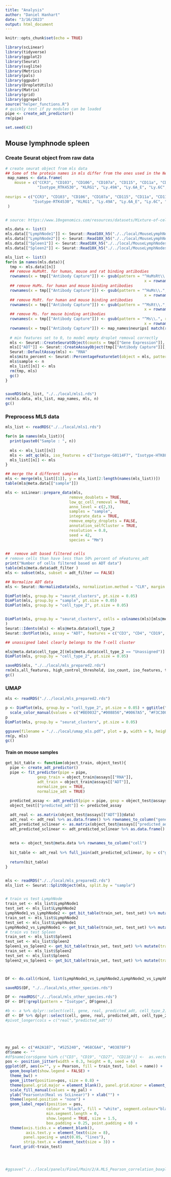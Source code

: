 ```yaml
---
title: "Analysis"
author: "Daniel Hanhart"
date: "3/16/2023"
output: html_document
---
```


```r
knitr::opts_chunk$set(echo = TRUE)

library(scLinear)
library(tidyverse)
library(ggplot2)
library(Seurat)
library(svglite)
library(Metrics)
library(pals)
library(ggpubr)
library(DropletUtils)
library(Matrix)
library(grid)
library(ggrepel)
source("helper_functions.R")
# quickly test if py modules can be loaded
pipe <- create_adt_predictor()
rm(pipe)

set.seed(42)
```

## Mouse lymphnode spleen

### Create Seurat object from raw data

```r
# create seurat object from mls data
## Some of the protein names in mls differ from the ones used in the NeurIPS data (CD8a -> CD8, PD-1 -> CD279). Create name mapping."
 map_names <- data.frame(
 	mouse = c("CCR3", "CD103", "CD106", "CD107a", "CD115", "CD11a", "CD11b", "CD11c", "CD120b", "CD127", "CD134", "CD137", "CD138", "CD150", "CD155", "CD160", "CD163", "CD169", "CD170", "CD172a", "CD182", "CD183", "CD185", "CD186", "CD19", "CD1d", "CD2", "CD20", "CD200", "CD200R", "CD205", "CD21_CD35", "CD22", "CD223", "CD226_10E5", "CD23", "CD24", "CD25", "CD27", "CD272", "CD274", "CD278", "CD279", "CD29", "CD3", "CD301b", "CD304", "CD31", "CD317", "CD357", "CD366", "CD371", "CD38", "CD4", "CD40", "CD41", "CD43", "CD44", "CD45", "CD45.2", "CD45R_B220", "CD45RB", "CD48", "CD49a", "CD49b", "CD49d", "CD49f", "CD5", "CD51", "CD54", "CD55", "CD61", "CD62L", "CD63", "CD69", "CD71", "CD73", "CD81", "CD86", "CD88", "CD8a", "CD8b", "CD9", "CD90.2", "CD93", "CD94", "CD98", "F4_80", "FceRIa", "FR4", "I.A_I.E", "IgD", "integrin.b7", "Isotype_G0114F7", "Isotype_HTK888", "Isotype_MOPC.173", "Isotype_MOPC.21", "Isotype_MPC.11", "Isotype_RTK2071", "Isotype_RTK2758", "Isotype_RTK4174",
 	          "Isotype_RTK4530", "KLRG1", "Ly.49A", "Ly.6A_E", "Ly.6C", "Ly.6G", "Ly108", "Ly49D", "Ly49H", "NK.1.1", "Siglec_H", "TCR.Bchain", "TCR.GD_UC7", "TCR.RD_GL3", "TCR.Va2", "TCR.Va8.3_KT50", "TCR.Vb5.1_5.2", "TCR.Vb8.1_8.2", "TER.119", "Tim.4", "VISTA"),
 	
neurips = c("CCR3", "CD103", "CD106", "CD107a", "CD115", "CD11a", "CD11b", "CD11c", "CD120b", "CD127", "CD134", "CD137", "CD138", "CD150", "CD155", "CD160", "CD163", "CD169", "CD170", "CD172a", "CD182", "CD183", "CD185", "CD186", "CD19", "CD1d", "CD2", "CD20", "CD200", "CD200R", "CD205", "CD21_CD35", "CD22", "CD223", "CD226", "CD23", "CD24", "CD25", "CD27", "CD272", "CD274", "CD278", "CD279", "CD29", "CD3", "CD301b", "CD304", "CD31", "CD317", "CD357", "CD366", "CD371", "CD38", "CD4", "CD40", "CD41", "CD43", "CD44", "CD45", "CD45.2", "CD45R", "CD45RB", "CD48", "CD49a", "CD49b", "CD49d", "CD49f", "CD5", "CD51", "CD54", "CD55", "CD61", "CD62L", "CD63", "CD69", "CD71", "CD73", "CD81", "CD86", "CD88", "CD8a", "CD8b", "CD9", "CD90", "CD93", "CD94", "CD98", "F4_80", "FceRIa", "FR4", "I.A_I.E", "IgD", "integrin.b7", "Isotype-G0114F7", "Isotype-HTK888", "Isotype-MOPC.173", "Isotype-MOPC.21", "Isotype-MPC.11", "Isotype-RTK2071", "Isotype-RTK2758", "Isotype-RTK4174",
            "Isotype-RTK4530", "KLRG1", "Ly.49A", "Ly.6A_E", "Ly.6C", "Ly.6G", "CD352", "Ly49D", "Ly49H", "CD161", "Siglec_H", "TCR.Bchain", "TCR.GD", "TCR.RD", "TCR.Va2", "TCR.Va8.3", "TCR.Vb5.1_5.2", "TCR.Vb8.1_8.2", "TER.119", "Tim.4", "VISTA")
 )


# source: https://www.10xgenomics.com/resources/datasets/Mixture-of-cells-from-mouse-lymph-nodes-and-spleen-stained-with-totalseqc-mouse-universal-cocktail

mls.data <- list()
mls.data[["LymphNode1"]] <- Seurat::Read10X_h5("./../local/MouseLymphNodes/4plex_mouse_LymphNode_Spleen_TotalSeqC_multiplex_LymphNode1_BC1_AB1_count_sample_filtered_feature_bc_matrix.h5")
mls.data[["LymphNode2"]] <- Seurat::Read10X_h5("./../local/MouseLymphNodes/4plex_mouse_LymphNode_Spleen_TotalSeqC_multiplex_LymphNode2_BC2_AB2_count_sample_filtered_feature_bc_matrix.h5")
mls.data[["Spleen1"]] <- Seurat::Read10X_h5("./../local/MouseLymphNodes/4plex_mouse_LymphNode_Spleen_TotalSeqC_multiplex_Spleen1_BC3_AB3_count_sample_filtered_feature_bc_matrix.h5")
mls.data[["Spleen2"]] <- Seurat::Read10X_h5("./../local/MouseLymphNodes/4plex_mouse_LymphNode_Spleen_TotalSeqC_multiplex_Spleen2_BC4_AB4_count_sample_filtered_feature_bc_matrix.h5")

mls_list <- list()
for(n in names(mls.data)){
  tmp <- mls.data[[n]]
  ## remove HuMsRt. for human, mouse and rat binding antibodies
  rownames(x = tmp[["Antibody Capture"]]) <- gsub(pattern = "^HuMsRt\\.", replacement = "",
                                                             x = rownames(x = tmp[["Antibody Capture"]]))
  ## remove HuMs. for human and mouse binding antibodies
  rownames(x = tmp[["Antibody Capture"]]) <- gsub(pattern = "^HuMs\\.", replacement = "",
                                                             x = rownames(x = tmp[["Antibody Capture"]]))
  ## remove MsRt. for human and mouse binding antibodies
  rownames(x = tmp[["Antibody Capture"]]) <- gsub(pattern = "^MsRt\\.", replacement = "",
                                                             x = rownames(x = tmp[["Antibody Capture"]]))
  ## remove Ms. for mouse binding antibodies
  rownames(x = tmp[["Antibody Capture"]]) <- gsub(pattern = "^Ms\\.", replacement = "",
                                                             x = rownames(x = tmp[["Antibody Capture"]]))
  rownames(x = tmp[["Antibody Capture"]]) <- map_names$neurips[ match(rownames(x = tmp[["Antibody Capture"]]), map_names$mouse)]
  
  # min features set to 0, to model empty droplet removal correctly
  mls <- Seurat::CreateSeuratObject(counts = tmp[["Gene Expression"]], min.cells = 10, min.features = 1)
  mls[["ADT"]] <- Seurat::CreateAssayObject(tmp[["Antibody Capture"]][, colnames(x = mls)])
  Seurat::DefaultAssay(mls) <- "RNA"
  mls$mito_percent <- Seurat::PercentageFeatureSet(object = mls, pattern = "^mt-")
  mls$sample <- n
  mls_list[[n]] <- mls
  rm(tmp, mls)
  gc()
}


saveRDS(mls_list, "./../local/mls1.rds")
rm(mls.data, mls_list, map_names, mls, n)
gc()

```

### Preprocess MLS data

```r
mls_list <- readRDS("./../local/mls1.rds")

for(n in names(mls_list)){
  print(paste0("Sample : ", n))
  
  mls <- mls_list[[n]]
  mls <- adt_qc(mls, iso_features = c("Isotype-G0114F7", "Isotype-HTK888", "Isotype-MOPC.173", "Isotype-MOPC.21", "Isotype-MPC.11", "Isotype-RTK2071", "Isotype-RTK2758", "Isotype-RTK4174", "Isotype-RTK4530"))
  mls_list[[n]] <- mls
}

## merge the 4 different samples
mls <- merge(mls_list[[1]], y = mls_list[2:length(names(mls_list))])
table(mls@meta.data[["sample"]])

mls <- scLinear::prepare_data(mls,
                            remove_doublets = TRUE,
                            low_qc_cell_removal = TRUE,
                            anno_level = c(2,3),
                            samples = "sample",
                            integrate_data = TRUE,
                            remove_empty_droplets = FALSE,
                            annotation_selfCluster = TRUE,
                            resolution = 0.8,
                            seed = 42,
                            species = "Mm")
  

##  remove adt based filtered cells 
# remove cells than have less than 50% percent of nFeatures_adt
print("Number of cells filtered based on ADT data")
table(mls@meta.data$adt_filter )
mls <- subset(mls, subset = adt_filter == FALSE)

## Normalize ADT data
mls <- Seurat::NormalizeData(mls, normalization.method = "CLR", margin = 2, assay = "ADT")

DimPlot(mls, group.by = "seurat_clusters", pt.size = 0.05)
DimPlot(mls, group.by = "sample", pt.size = 0.05)
DimPlot(mls, group.by = "cell_type_2", pt.size = 0.05)


DimPlot(mls, group.by = "seurat_clusters", cells = colnames(mls)[mls@meta.data$cell_type_2 == "Unassigned"]
)
Seurat::Idents(mls) <- mls@meta.data$cell_type_2
Seurat::DotPlot(mls, assay = "ADT", features = c("CD3", "CD4", "CD19", "CD11b"))

## unassigned label clearly belongs to the T-cell cluster

mls@meta.data$cell_type_2[(mls@meta.data$cell_type_2 == "Unassigned")] <- "T"
DimPlot(mls, group.by = "cell_type_2", pt.size = 0.05)

saveRDS(mls, "./../local/mls_prepared2.rds")
rm(mls,all_features, high_control_threshold, iso_count, iso_features, total_counts_ADT, qc.stats, p, adt_counts, DF, DF2)
gc()


```


### UMAP

```r
mls <- readRDS("./../local/mls_prepared2.rds")

p <- DimPlot(mls, group.by = "cell_type_2", pt.size = 0.05) + ggtitle("Cell types") +
  scale_color_manual(values = c("#BE0032","#008856","#0067A5", "#F3C300", "#69009c")) + theme_bw()
p
DimPlot(mls, group.by = "seurat_clusters", pt.size = 0.05)

ggsave(filename = "./../local/umap_mls.pdf", plot = p, width = 9, height = 6, units = "cm")
rm(p, mls)
gc()
```


#### Train on mouse samples

```r
get_bit_table <- function(object_train, object_test){
  pipe <- create_adt_predictor()
  pipe <- fit_predictor(pipe = pipe,
              gexp_train = object_train@assays[["RNA"]],
              adt_train = object_train@assays[["ADT"]],
              normalize_gex = TRUE,
              normalize_adt = TRUE)
  
  predicted_assay <- adt_predict(pipe = pipe, gexp = object_test@assays[["RNA"]], normalize = TRUE, slot = "counts")
  object_test[["predicted_adt"]] <- predicted_assay

  adt_real <- as.matrix(object_test@assays[["ADT"]]@data)
  adt_real <- adt_real %>% as.data.frame() %>% rownames_to_column("gene") %>% pivot_longer(!gene,names_to = "cell", values_to = "real")
  adt_predicted_sclinear <- as.matrix(object_test@assays[["predicted_adt"]]@data)
  adt_predicted_sclinear <- adt_predicted_sclinear %>% as.data.frame() %>% rownames_to_column("gene") %>% pivot_longer(!gene,names_to = "cell", values_to = "predicted_adt")
  
  
  meta <- object_test@meta.data %>% rownames_to_column("cell")
  
  bit_table <- adt_real %>% full_join(adt_predicted_sclinear, by = c("gene", "cell")) %>% full_join(meta, by = c("cell"))
  
  return(bit_table)
}


mls <- readRDS("./../local/mls_prepared2.rds")
mls_list <- Seurat::SplitObject(mls, split.by = "sample")


# train vs test LymphNode
train_set <- mls_list$LymphNode1
test_set <- mls_list$LymphNode2
LymphNode1_vs_LymphNode2 <- get_bit_table(train_set, test_set) %>% mutate(train_test = "LymphNode2")
train_set <- mls_list$LymphNode2
test_set <- mls_list$LymphNode1
LymphNode2_vs_LymphNode1 <- get_bit_table(train_set, test_set) %>% mutate(train_test = "LymphNode1")
# train vs test Spleen
train_set <- mls_list$Spleen1
test_set <- mls_list$Spleen2
Spleen1_vs_Spleen2 <- get_bit_table(train_set, test_set) %>% mutate(train_test = "Spleen2")
train_set <- mls_list$Spleen2
test_set <- mls_list$Spleen1
Spleen2_vs_Spleen1 <- get_bit_table(train_set, test_set) %>% mutate(train_test = "Spleen1")



DF <- do.call(rbind, list(LymphNode1_vs_LymphNode2,LymphNode2_vs_LymphNode1,Spleen1_vs_Spleen2, Spleen2_vs_Spleen1))

saveRDS(DF, "./../local/mls_other_species.rds")

DF <- readRDS("./../local/mls_other_species.rds")
DF <- DF[!grepl(pattern = "Isotype", DF$gene),]

#b <- a %>% dplyr::select(cell, gene, real, predicted_adt, cell_type_2) %>% group_by(cell)  %>% summarise(Pearson = cor(real, predicted_adt)) %>% ungroup() %>% summarise(Pearson = mean(Pearson))
df <- DF %>% dplyr::select(cell, gene, real, predicted_adt, cell_type_2, train_test) %>% group_by(gene, train_test)  %>% summarise(Pearson = cor(real, predicted_adt)) %>% ungroup()
#pivot_longer(cols = c("real","predicted_adt"))





my_pal <- c("#A2A187", "#525240", "#68C6A4", "#03878F")
df$name <- ""
#df$name[cors$gene %in% c("CD3", "CD19", "CD27", "CD11b")] <-  as.vector(df$gene[df$gene %in% c("CD3", "CD19", "CD27", "CD11b")])
pos <- position_jitter(width = 0.3, height = 0, seed = 6)
ggplot(df, aes(x="", y = Pearson, fill = train_test, label = name)) +
  geom_boxplot(show.legend = FALSE) + 
  theme_bw() +
  geom_jitter(position=pos, size = 0.8) +
  theme(panel.grid.major = element_blank(), panel.grid.minor = element_blank()) +
  scale_fill_manual(values = my_pal) +
  ylab("Pearson\n(Real vs ScLinear)") + xlab("") +
  theme(legend.position = "none") +
  geom_label_repel(position = pos,
                  colour = "black", fill = "white", segment.colour="black",
                  min.segment.length = 0,
                  show.legend = TRUE, size = 1.5,
                  box.padding = 0.25, point.padding = 0) +
  theme(axis.ticks.x = element_blank(),
         axis.text.y = element_text(size = 8),
        panel.spacing = unit(0.05, "lines"),
        strip.text.x = element_text(size = 3)) +
  facet_grid(~train_test)




#ggsave("./../local/panels/Final/Main/2/A.MLS_Pearson_correlation_boxplot_mls_trained.r1.pdf" , width = 20/2, height = 29/3, units = 'cm')
```

